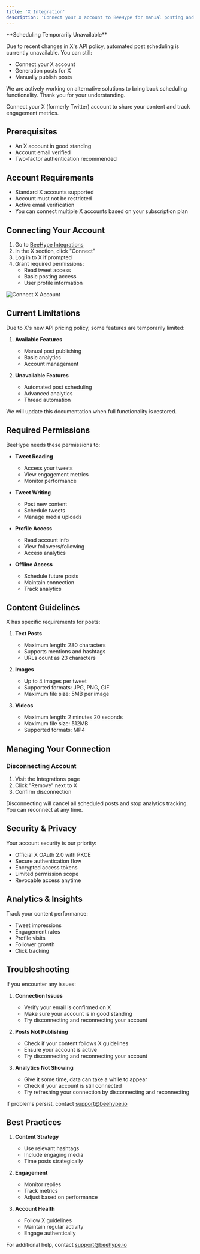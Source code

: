 ```yaml
---
title: 'X Integration'
description: 'Connect your X account to BeeHype for manual posting and analytics'
---
```


<Warning>
**Scheduling Temporarily Unavailable**

Due to recent changes in X's API policy, automated post scheduling is currently unavailable. You can still:
- Connect your X account
- Generation posts for X
- Manually publish posts

We are actively working on alternative solutions to bring back scheduling functionality. Thank you for your understanding.
</Warning>

Connect your X (formerly Twitter) account to share your content and track engagement metrics.

## Prerequisites

- An X account in good standing
- Account email verified
- Two-factor authentication recommended

## Account Requirements

- Standard X accounts supported
- Account must not be restricted
- Active email verification
- You can connect multiple X accounts based on your subscription plan

## Connecting Your Account

1. Go to [BeeHype Integrations](https://www.beehype.io/app/integrations)
2. In the X section, click "Connect"
3. Log in to X if prompted
4. Grant required permissions:
   - Read tweet access
   - Basic posting access
   - User profile information

<Frame>
  <img src="/images/social-media-setup/x/connect-account.png" alt="Connect X Account" />
</Frame>

## Current Limitations

Due to X's new API pricing policy, some features are temporarily limited:

1. **Available Features**
   - Manual post publishing
   - Basic analytics
   - Account management

2. **Unavailable Features**
   - Automated post scheduling
   - Advanced analytics
   - Thread automation

We will update this documentation when full functionality is restored.

## Required Permissions

BeeHype needs these permissions to:

- **Tweet Reading**
  - Access your tweets
  - View engagement metrics
  - Monitor performance

- **Tweet Writing**
  - Post new content
  - Schedule tweets
  - Manage media uploads

- **Profile Access**
  - Read account info
  - View followers/following
  - Access analytics

- **Offline Access**
  - Schedule future posts
  - Maintain connection
  - Track analytics

## Content Guidelines

X has specific requirements for posts:

1. **Text Posts**
   - Maximum length: 280 characters
   - Supports mentions and hashtags
   - URLs count as 23 characters

2. **Images**
   - Up to 4 images per tweet
   - Supported formats: JPG, PNG, GIF
   - Maximum file size: 5MB per image

3. **Videos**
   - Maximum length: 2 minutes 20 seconds
   - Maximum file size: 512MB
   - Supported formats: MP4

## Managing Your Connection

### Disconnecting Account
1. Visit the Integrations page
2. Click "Remove" next to X
3. Confirm disconnection

<Warning>
Disconnecting will cancel all scheduled posts and stop analytics tracking. You can reconnect at any time.
</Warning>

## Security & Privacy

Your account security is our priority:
- Official X OAuth 2.0 with PKCE
- Secure authentication flow
- Encrypted access tokens
- Limited permission scope
- Revocable access anytime

## Analytics & Insights

Track your content performance:
- Tweet impressions
- Engagement rates
- Profile visits
- Follower growth
- Click tracking

## Troubleshooting

If you encounter any issues:

1. **Connection Issues**
   - Verify your email is confirmed on X
   - Make sure your account is in good standing
   - Try disconnecting and reconnecting your account

2. **Posts Not Publishing**
   - Check if your content follows X guidelines
   - Ensure your account is active
   - Try disconnecting and reconnecting your account

3. **Analytics Not Showing**
   - Give it some time, data can take a while to appear
   - Check if your account is still connected
   - Try refreshing your connection by disconnecting and reconnecting

If problems persist, contact [support@beehype.io](mailto:support@beehype.io)

## Best Practices

1. **Content Strategy**
   - Use relevant hashtags
   - Include engaging media
   - Time posts strategically

2. **Engagement**
   - Monitor replies
   - Track metrics
   - Adjust based on performance

3. **Account Health**
   - Follow X guidelines
   - Maintain regular activity
   - Engage authentically

For additional help, contact [support@beehype.io](mailto:support@beehype.io) 